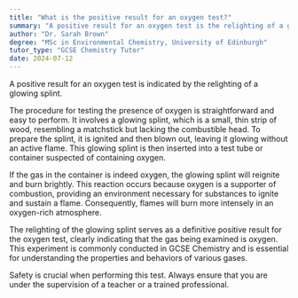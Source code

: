 ```yaml
---
title: "What is the positive result for an oxygen test?"
summary: "A positive result for an oxygen test is the relighting of a glowing splint."
author: "Dr. Sarah Brown"
degree: "MSc in Environmental Chemistry, University of Edinburgh"
tutor_type: "GCSE Chemistry Tutor"
date: 2024-07-12
---
```


A positive result for an oxygen test is indicated by the relighting of a glowing splint.

The procedure for testing the presence of oxygen is straightforward and easy to perform. It involves a glowing splint, which is a small, thin strip of wood, resembling a matchstick but lacking the combustible head. To prepare the splint, it is ignited and then blown out, leaving it glowing without an active flame. This glowing splint is then inserted into a test tube or container suspected of containing oxygen.

If the gas in the container is indeed oxygen, the glowing splint will reignite and burn brightly. This reaction occurs because oxygen is a supporter of combustion, providing an environment necessary for substances to ignite and sustain a flame. Consequently, flames will burn more intensely in an oxygen-rich atmosphere.

The relighting of the glowing splint serves as a definitive positive result for the oxygen test, clearly indicating that the gas being examined is oxygen. This experiment is commonly conducted in GCSE Chemistry and is essential for understanding the properties and behaviors of various gases.

Safety is crucial when performing this test. Always ensure that you are under the supervision of a teacher or a trained professional.
    